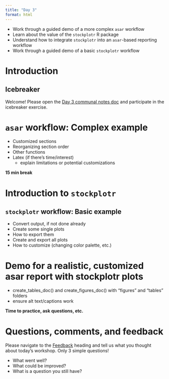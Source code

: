 ```yaml
---
title: "Day 3"
format: html
---
```


::: objectives
-   Work through a guided demo of a more complex `asar` workflow
-   Learn about the value of the `stockplotr` R package
-   Understand how to integrate `stockplotr` into an `asar`-based reporting workflow
-   Work through a guided demo of a basic `stockplotr` workflow
:::

# Introduction
## Icebreaker

Welcome! Please open the [Day 3 communal notes doc](https://docs.google.com/document/d/1SY-xwHXnJUXSXTTeaPA_UkmXXVmUK9Ol751nh6Vtjmg/edit?tab=t.vffehz79fm7y#heading=h.sfq3xaeehv64) and participate in the icebreaker exercise.

# `asar` workflow: Complex example

- Customized sections
- Reorganizing section order
- Other functions
- Latex (if there's time/interest)
  - explain limitations or potential customizations

**15 min break**

# Introduction to `stockplotr`

## `stockplotr` workflow: Basic example

- Convert output, if not done already
- Create some single plots
- How to export them
- Create and export all plots
- How to customize (changing color palette, etc.)

# Demo for a realistic, customized asar report with stockplotr plots

- create_tables_doc() and create_figures_doc() with "figures" and "tables" folders
- ensure alt text/captions work

**Time to practice, ask questions, etc.**

# Questions, comments, and feedback

Please navigate to the [Feedback](https://docs.google.com/document/d/1SY-xwHXnJUXSXTTeaPA_UkmXXVmUK9Ol751nh6Vtjmg/edit?tab=t.vffehz79fm7y#heading=h.llbcc8tygqlb) heading and tell us what you thought about today's workshop. Only 3 simple questions!

* What went well?
* What could be improved?
* What is a question you still have?
